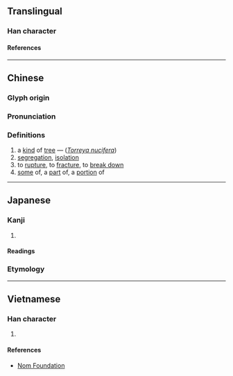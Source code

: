 {{character info}}
==Translingual==

===Han character===
{{Han char|rn=75|rad=木|as=05|sn=9|four=44947|canj=DDHE|ids=⿰木皮}}

====References====
{{Han ref|kx=0518.030|dkj=14598|dj=0906.050|hdz=21191.020|uh=67C0}}

----

==Chinese==
{{zh-forms}}

===Glyph origin===
{{Han etym}}

===Pronunciation===
{{zh-pron
|m=bǐ
|c=bei2
|mc=y
|oc=y
|ma=
|cat=pn,n,v
}}

===Definitions===
{{zh-hanzi}}

# a [[kind]] of [[tree]] — (''[[Torreya nucifera]]'')
# [[segregation]], [[isolation]]
# to [[rupture]], to [[fracture]], to [[break down]]
# [[some]] of, a [[part]] of, a [[portion]] of

----

==Japanese==

===Kanji===
{{ja-kanji|grade=|rs=木05}}

# {{rfdef|ja|sort=木05}}

====Readings====
{{ja-readings
|on=ひ
|kun=すぎ, かや
}}

===Etymology===
{{ja-kanjitab|まき|yomi=k}}
{{ja-see|まき}}

----

==Vietnamese==

===Han character===
{{vi-readings|rs=木05|reading=phà}}

# {{rfdef|vi|sort=木05}}

====References====
* [http://nomfoundation.org/common/nom_details.php?codepoint=67c0 Nom Foundation]